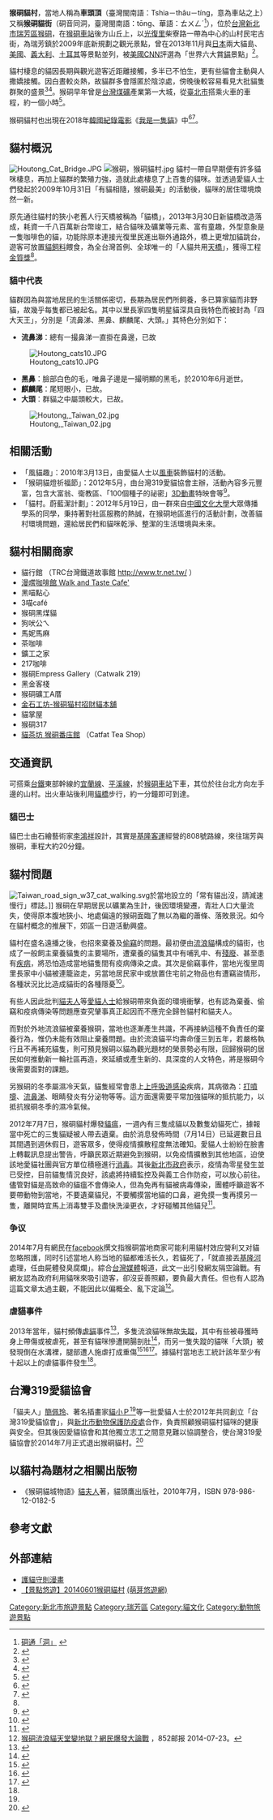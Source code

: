 {{Inappropriate tone |time=2010-05-23T06:58:30+00:00 }}
{{Coord|25.0873326|121.8269607|display=title}}
{{Infobox 台灣景點
|name=猴硐貓村
|image=Houtong, Taiwan 01.jpg
|imagename= 在貓村歇息的一隻[[貓咪|貓咪]]。
|othername=
|facility= 
|measure=
|location={{ROC-TW}}[[新北市|新北市]][[瑞芳區|瑞芳區]][[猴硐商圈|猴硐]]
}}
'''猴硐貓村'''，當地人稱為'''車頭頂'''（臺灣閩南語：Tshia－thâu－tíng，意為車站之上）又稱'''猴硐貓街'''（硐音同洞，臺灣閩南語：tōng、華語：ㄊㄨㄥˊ<ref>[http://dict2.variants.moe.edu.tw/variants/rbt/word_attribute.rbt?quote_code=QzA4NzMx 硐通「洞」] {{webarchive|url=https://web.archive.org/web/20170831184529/http://dict2.variants.moe.edu.tw/variants/rbt/word_attribute.rbt?quote_code=QzA4NzMx |date=2017-08-31 }}</ref>），位於[[台灣|台灣]][[新北市|新北市]][[瑞芳區|瑞芳區]][[猴硐商圈|猴硐]]，在[[猴硐車站|猴硐車站]]後方山丘上，以[[光復里_(新北市瑞芳區)|光復里]]柴寮路一帶為中心的山村民宅古街，為瑞芳鎮於2009年底新規劃之觀光景點，曾在2013年11月與[[日本|日本]]兩大貓島、[[美國|美國]]、[[義大利|義大利]]、[[土耳其|土耳其]]等景點並列，被[[美國|美國]][[CNN|CNN]]評選為「世界六大賞[[貓|貓]]景點」<ref>{{cite news | url=http://edition.cnn.com/2013/11/05/travel/where-cats-outshine-sights/ | title=6 places where cats outshine tourist attractions | work=美國[[CNN|CNN]] | date=2012-11-06 | author=Donald Strachan | location= | accessdate=2013-11-09 | archive-date=2016-11-16 | archive-url=https://web.archive.org/web/20161116072326/http://edition.cnn.com/2013/11/05/travel/where-cats-outshine-sights/ | dead-url=no }}</ref>。

貓村棲息的貓因長期與觀光遊客近距離接觸，多半已不怕生，更有些貓會主動與人撒嬌接觸。因白晝較炎熱，故貓群多會隱匿於陰涼處，傍晚後較容易看見大批貓隻群聚的盛景<ref name="EPO CNN">{{cite news | url=http://www.epochtimes.com/b5/13/11/9/n4006577.htm | title=臺灣侯硐貓村登CNN世界五大賞貓景點 | work=台灣[[大紀元時報|大紀元時報]] | date=2013-11-09 | author=鍾元 | location=台北 | accessdate=2013-11-09 | archive-date=2021-01-24 | archive-url=https://web.archive.org/web/20210124144339/https://www.epochtimes.com/b5/13/11/9/n4006577.htm | dead-url=no }}</ref><ref>{{cite news | url=http://www.cna.com.tw/news/ahel/201311080233-1.aspx | title=鐵道賞貓礦村 猴硐觀光重生 | work=台灣[[中央通訊社|中央通訊社]] | date=2013-11-08 | author=黃旭昇 | location=新北市 | access-date=2013-11-09 | archive-url=https://web.archive.org/web/20131109022124/http://www.cna.com.tw/news/ahel/201311080233-1.aspx | archive-date=2013-11-09 | dead-url=yes }}</ref>。猴硐早年曾是[[台灣煤礦|台灣煤礦]]產業第一大城，從[[臺北市|臺北市]]搭乘火車的車程，約一個小時<ref>{{cite news | url=http://www.taiwan-panorama.com/show_issue.php?id=201160006092c.txt&table1=1&cur_page=1&distype=text | title=喵喵喵，拚觀光猴硐貓街似天堂 | work=台灣[[光華雜誌|光華雜誌]] | date=2011-6 | author=蘇惠昭 | location= | accessdate=2013-11-09 | archive-date=2021-01-24 | archive-url=https://web.archive.org/web/20210124144428/https://www.taiwan-panorama.com/show_issue.php?id=201160006092c.txt&table1=1&cur_page=1&distype=text | dead-url=no }}</ref>。

猴硐貓村也出現在2018年[[韓國|韓國]][[紀錄電影|紀錄電影]]《[[我是一隻貓|我是一隻貓]]》中<ref>{{Cite news|url=http://www.chinatimes.com/realtimenews/20180412003441-260404|title=《我是一隻貓》訪猴硐貓村 韓愛貓族超羨慕|author=溫博鈞|date=2018-04-12|newspaper=中時電子報|accessdate=2018-05-03|language=zh-TW|archive-date=2021-01-24|archive-url=https://web.archive.org/web/20210124144352/https://www.chinatimes.com/realtimenews/20180412003441-260404|dead-url=no}}</ref><ref>{{Cite news|url=https://www.nownews.com/news/20180430/2745362|title=猴硐再登國際　韓片《我是一隻貓》探討街貓與人類共生|date=2018-04-30|newspaper=NOWnews 今日新聞|accessdate=2018-05-03|language=zh-TW|archive-date=2018-06-27|archive-url=https://web.archive.org/web/20180627034400/https://www.nownews.com/news/20180430/2745362|dead-url=no}}</ref>。

== 貓村概況 ==
[[File:Houtong_Cat_Bridge.JPG|thumb]]
[[File:猴硐，猴硐貓村.jpg|thumb]]
貓村一帶自早期便有許多貓咪棲息，再加上貓群的繁殖力強，造就此處棲息了上百隻的貓咪。並透過愛貓人士們發起於2009年10月31日「有貓相隨，猴硐最美」的活動後，貓咪的居住環境煥然一新。

原先通往貓村的狹小老舊人行天橋被稱為「貓橋」，2013年3月30日新貓橋改造落成，耗資一千八百萬新台幣竣工，結合貓咪及礦業等元素、富有童趣，外型意象是一隻咖啡色的貓，功能除原本連接光復里民進出聯外通路外，橋上更增加貓跳台，遊客可放置[[貓飼料|貓飼料]]餵食，為全台灣首例、全球唯一的「人貓共用[[天橋|天橋]]」，獲得工程[[金質獎|金質獎]]<ref name="EPO CNN"/>。

=== 貓中代表 ===
貓群因為與當地居民的生活關係密切，長期為居民們所飼養，多已算家貓而非野貓，故幾乎每隻都已被起名。其中以里長家四隻明星貓深具自我特色而被封為「四大天王」，分別是「流鼻涕、黑鼻、麒麟尾、大頭。」其特色分別如下：
* '''流鼻涕'''：總有一撮鼻涕一直掛在鼻邊，已故
[[File:Houtong_cats10.JPG|thumb]]
* '''黑鼻'''：臉部白色的毛，唯鼻子邊是一撮明顯的黑毛，於2010年6月逝世。
* '''麒麟尾'''：尾短眼小，已故。
* '''大頭'''：群貓之中屬頭較大，已故。
[[File:Houtong,_Taiwan_02.jpg|thumb]]

== 相關活動 ==
*「風貓趣」：2010年3月13日，由愛貓人士以[[風車|風車]]裝飾貓村的活動。
*「猴硐貓燈祈福節」：2012年5月，由台灣319愛貓協會主辦，活動內容多元豐富，包含大富翁、衛教區、「100個種子的祕密」[[3D動畫|3D動畫]]特映會等<ref name=":0">{{Cite news|url=http://e-info.org.tw/node/76438|title=猴硐首辦貓燈節|author=張甯惠|date=2012-04-29|newspaper=台灣環境資訊協會-環境資訊中心|accessdate=2017-12-16|language=zh-hant|archive-date=2021-01-24|archive-url=https://web.archive.org/web/20210124144406/https://e-info.org.tw/node/76438|dead-url=no}}</ref>。
*「貓村。蔚藍潔計劃」：2012年5月19日，由一群來自[[中國文化大學|中國文化大學]]大眾傳播學系的同學，秉持著對社區服務的熱誠，在猴硐地區進行的活動計劃，改善貓村環境問題，還給居民們和貓咪乾淨、整潔的生活環境與未來。

== 貓村相關商家 ==
* 貓行館 （TRC台灣鐵道故事館 http://www.tr.net.tw/ {{Wayback|url=http://www.tr.net.tw/ |date=20211227205753 }}<nowiki/>）
* [http://walkntaste.wix.com/walkandtaste 漫嚐咖啡館 Walk and Taste Cafe'] {{Wayback|url=http://walkntaste.wix.com/walkandtaste |date=20160724094859 }}
* 黑喵{{lang|ja|の}}點心
* 3喵café
* 猴硐黑煤貓
* 狗吠公ㄟ
* 馬妮馬麻
* 茶{{lang|ja|の}}咖啡
* 鑛工之家
* 217咖啡
* 猴硐Empress Gallery（Catwalk 219）
* 黑金客棧
* 猴硐礦工A厝
* [https://www.facebook.com/pages/金石工坊招財貓粉絲團/475179425867662 金石工坊-猴硐猫村招財貓本舖] {{Wayback|url=https://www.facebook.com/pages/%E9%87%91%E7%9F%B3%E5%B7%A5%E5%9D%8A%E6%8B%9B%E8%B2%A1%E8%B2%93%E7%B2%89%E7%B5%B2%E5%9C%98/475179425867662 |date=20181001101426 }}
* 貓掌屋
* 猴硐317
* [https://www.facebook.com/catfat.tea 貓茶坊 猴硐番庒館] {{Wayback|url=https://www.facebook.com/catfat.tea |date=20181222051552 }} （Catfat Tea Shop）

== 交通資訊 ==

可搭乘[[台鐵|台鐵]]東部幹線的[[宜蘭線|宜蘭線]]、[[平溪線|平溪線]]，於[[猴硐車站|猴硐車站]]下車，其位於往台北方向左手邊的山村。出火車站後利用[[貓橋|貓橋]]步行，約一分鐘即可到達。

=== 貓巴士 ===

貓巴士由石繪藝術家[[李鴻祥_(藝術家)|李鴻祥]]設計，其實是[[基隆客運|基隆客運]]經營的808號路線，來往瑞芳與猴硐，車程大約20分鐘。

== 貓村問題 ==
[[File:Taiwan_road_sign_w37_cat_walking.svg|thumb]]於當地設立的「常有貓出沒，請減速慢行」標誌。]]
猴硐在早期居民以礦業為生計，後因環境變遷，青壯人口大量流失，使得原本腹地狹小、地處偏遠的猴硐面臨了無以為繼的蕭條、落敗景況。如今在貓村概念的推展下，郊區一日遊活動興盛。

貓村在盛名遠播之後，也招來棄養及[[偷竊|偷竊]]的問題。最初便由[[流浪貓|流浪貓]]構成的貓街，也成了一般飼主棄養貓隻的主要場所，遭棄養的貓隻其中有哺乳中、有[[殘廢|殘廢]]、甚至患有[[疾病|疾病]]，將恐怕造成當地貓隻間有疫病傳染之虞。其次是偷竊事件，當地光復里周里長家中小貓被連籠盜走，另當地居民家中或放置住宅前之物品也有遭竊盜情形，各種狀況比比造成貓街的各種隱憂<ref>{{cite news| url=http://www.epochtimes.com/b5/10/6/21/n2944070.htm| title=猴硐貓街棄貓爆增 恐致疫病| work=台灣[[大紀元時報|大紀元時報]]| agency=台灣[[中央通訊社|中央通訊社]]| date=2010-06-21| author=陳靜萍| location=| accessdate=2011-07-12| archive-date=2021-01-24| archive-url=https://web.archive.org/web/20210124144436/https://www.epochtimes.com/b5/10/6/21/n2944070.htm| dead-url=no}}</ref>。

有些人因此批判[[簡佩玲|貓夫人]]等[[愛貓人士|愛貓人士]]給猴硐帶來負面的環境衝擊，也有認為棄養、偷竊和疫病傳染等問題應查究肈事真正起因而不應完全歸咎貓村和貓夫人。

而對於外地流浪貓被棄養猴硐，當地也逐漸產生共識，不再接納這種不負責任的棄養行為，惟仍未能有效阻止棄養問題。由於流浪貓平均壽命僅三到五年，若嚴格執行且不再補充貓隻，則可預見猴硐以貓為觀光題材的榮景勢必有限，回歸猴硐的居民如何推動新一輪社區再造，來延續或產生新的、具深度的人文特色，將是猴硐今後需要面對的課題。

另猴硐的冬季屬濕冷天氣，貓隻經常會患上[[上呼吸道感染|上呼吸道感染]]疾病，其病徵為：[[打噴嚏|打噴嚏]]、[[流鼻涕|流鼻涕]]、眼睛發炎有分泌物等等。這方面還需要平常加強貓咪的抵抗能力，以抵抗猴硐冬季的濕冷氣候。

2012年7月7日，猴硐貓村爆發[[貓瘟|貓瘟]]，一週內有三隻成貓以及數隻幼貓死亡，據報當中死亡的三隻貓疑被人帶去遺棄。由於消息發佈時間（7月14日）已延遲數日且其間遇到週休假日，遊客眾多，使得疫情擴散程度無法確知。愛貓人士紛紛在臉書上轉載訊息提出警告，呼籲民眾近期避免到猴硐，以免疫情擴散到其他地區，迫使該地愛貓社團與官方單位積極進行[[消毒|消毒]]。其後[[新北市政府|新北市政府]]表示，疫情為零星發生並已受控，目前貓隻情況良好，該處將持續監控及與義工合作防疫，可以放心前往。儘管對貓是高致命的貓瘟不會傳染人，但為免再有貓被病毒傳染，團體呼籲遊客不要帶動物到當地，不要遺棄貓兒，不要觸摸當地貓的口鼻，避免摸一隻再摸另一隻，離開時宜馬上消毒雙手及盡快洗澡更衣，才好碰觸其他貓兒<ref>{{Cite web|url=http://newtalk.tw/news/view/2012-07-19/27303|title=猴硐傳貓瘟  遊客別帶寵物去|accessdate=2017-12-16|author=|date=2012-07-19|publisher=[[新頭殼|新頭殼]]|language=zh-TW|archive-date=2021-01-24|archive-url=https://web.archive.org/web/20210124145506/https://newtalk.tw/news/view/2012-07-19/27303|dead-url=no}}</ref>。

=== 争议 ===
2014年7月有網民在[[facebook|facebook]]撰文指猴硐當地商家可能利用貓村效应營利又对貓忽略照護，同时引述當地人称当地的貓都难活长久，若貓死了，「就直接丟[[基隆河|基隆河]]處理，任由屍體發臭腐爛」。綜合[[台灣媒體|台灣媒體]]報道，此文一出引發網友隔空論戰。有網友認為政府利用貓咪來吸引遊客，卻沒妥善照顧，要負最大責任。但也有人認為這篇文章太過主觀，不能因此以偏概全、亂下定論<ref name="論戰">[http://www.post852.com/%E7%8C%B4%E7%A1%90%E6%B5%81%E6%B5%AA%E8%B2%93%E5%A4%A9%E5%A0%82%E8%AE%8A%E5%9C%B0%E7%8D%84%EF%BC%9F%E7%B6%B2%E6%B0%91%E7%88%86%E7%99%BC%E5%A4%A7%E8%AB%96%E6%88%B0/ 猴硐流浪貓天堂變地獄？網民爆發大論戰] {{Wayback|url=http://www.post852.com/%E7%8C%B4%E7%A1%90%E6%B5%81%E6%B5%AA%E8%B2%93%E5%A4%A9%E5%A0%82%E8%AE%8A%E5%9C%B0%E7%8D%84%EF%BC%9F%E7%B6%B2%E6%B0%91%E7%88%86%E7%99%BC%E5%A4%A7%E8%AB%96%E6%88%B0/ |date=20160728063537 }}，852邮报 2014-07-23。{{zh-hk}}</ref>。

===虐貓事件===
2013年當年，貓村頻傳[[虐貓|虐貓]]事件<ref>{{Cite news|url=https://tw.news.yahoo.com/%E7%8C%B4%E7%A1%90%E8%99%90%E8%B2%93%E9%A0%BB%E5%82%B3%E6%93%AC%E5%A2%9E%E8%A8%AD%E7%9B%A3%E8%A6%96%E5%99%A8-160000889.html|title=猴硐虐貓頻傳擬增設監視器|author=潘昱帆|date=2013-06-30|work=台灣新生報|accessdate=2018-05-03|language=zh-TW|archive-date=2021-01-24|archive-url=https://web.archive.org/web/20210124144500/https://tw.news.yahoo.com/%E7%8C%B4%E7%A1%90%E8%99%90%E8%B2%93%E9%A0%BB%E5%82%B3%E6%93%AC%E5%A2%9E%E8%A8%AD%E7%9B%A3%E8%A6%96%E5%99%A8-160000889.html|dead-url=no}}</ref>，多隻流浪貓咪無故[[失蹤|失蹤]]，其中有些被尋獲時身上帶傷或被虐死，甚至有貓咪慘遭開腸剖肚<ref name=":1">{{Cite news|url=http://www.chinatimes.com/newspapers/20130626001619-260106|title=侯硐貓遭虐 腿被打碎要截肢|author=陳雨鑫|date=2013-06-26|newspaper=中時電子報|accessdate=2018-05-03|language=zh-TW|archive-date=2021-01-24|archive-url=https://web.archive.org/web/20210124144506/https://www.chinatimes.com/newspapers/20130626001619-260106|dead-url=no}}</ref>，而另一隻失蹤的貓咪「大頭」被發現倒在水溝裡，腿部遭人施虐打成重傷<ref>{{Cite web|url=http://www.chinanews.com/tw/2013/06-26/4970961.shtml|title=台湾“猫村”一猫疑遭虐待 排水沟内奄奄一息|accessdate=2018-05-03|date=2013-06-26|publisher=中新网|archive-date=2021-01-24|archive-url=https://web.archive.org/web/20210124145510/http://www.chinanews.com/tw/2013/06-26/4970961.shtml|dead-url=no}}</ref><ref>{{Cite news|url=https://pets.ettoday.net/news/231476?t=%E7%8C%B4%E7%A1%90%E8%B2%93%E6%9D%91%E8%A1%97%E8%B2%93%E3%80%8C%E5%A4%A7%E9%A0%AD%E3%80%8D%E3%80%80%E5%80%92%E8%87%A5%E6%B0%B4%E6%BA%9D%E3%80%81%E6%8B%96%E5%8F%97%E5%82%B7%E5%BE%8C%E8%85%B3%E6%B1%82%E6%95%91|title=猴硐貓村街貓「大頭」　倒臥水溝、拖受傷後腳求救|date=2013-06-26|newspaper=ETtoday寵物雲|accessdate=2018-05-03|language=zh-TW|archive-date=2021-01-24|archive-url=https://web.archive.org/web/20210124144527/https://pets.ettoday.net/news/231476?t=%E7%8C%B4%E7%A1%90%E8%B2%93%E6%9D%91%E8%A1%97%E8%B2%93%E3%80%8C%E5%A4%A7%E9%A0%AD%E3%80%8D%E3%80%80%E5%80%92%E8%87%A5%E6%B0%B4%E6%BA%9D%E3%80%81%E6%8B%96%E5%8F%97%E5%82%B7%E5%BE%8C%E8%85%B3%E6%B1%82%E6%95%91|dead-url=no}}</ref><ref>{{Cite news|url=https://tw.news.appledaily.com/local/realtime/20130626/216023/|title=侯硐貓驚傳被虐！遭斷腿丟水溝　差點沒命|date=2013-06-26|newspaper=臺灣蘋果日報|accessdate=2018-05-03|language=zh-TW}}</ref>。據貓村當地志工統計該年至少有十起以上的虐貓事件發生<ref name=":1" />。

== 台灣319愛貓協會 ==
「貓夫人」[[簡佩玲|簡佩玲]]、著名插畫家[[貓小Ｐ|貓小Ｐ]]<ref name=":0" />等一批愛貓人士於2012年共同創立「台灣319愛貓協會」，與[[新北市動物保護防疫處|新北市動物保護防疫處]]合作，負責照顧猴硐貓村貓咪的健康與安全。但其後因愛貓協會和其他獨立志工之間意見難以協調整合，使台灣319愛貓協會於2014年7月正式退出猴硐貓村。<ref>{{Cite news|url=http://www.tanews.org.tw/info/5639|title=志工更迭 猴硐未來靠居民|author=江幸芸|date=2014-09-01|newspaper=台灣動物新聞網|accessdate=2017-12-16|language=zh-hant|archive-date=2019-09-21|archive-url=https://web.archive.org/web/20190921063510/http://www.tanews.org.tw/info/5639|dead-url=no}}</ref>

== 以貓村為題材之相關出版物 ==

* 《猴硐貓城物語》[[簡佩玲|貓夫人]]著，貓頭鷹出版社，2010年7月，ISBN 978-986-12-0182-5

==參考文獻==
{{reflist|2}}

== 外部連結 ==
{{commons category|Houtong Cat Village}}
* [https://www.facebook.com/photo.php?fbid=587010617990821&l=f03d53b06f 護貓守則漫畫] {{Wayback|url=https://www.facebook.com/photo.php?fbid=587010617990821&l=f03d53b06f |date=20210124144539 }}
* [https://mnya.tw/yo/word/066.html 【景點悠遊】20140601猴硐貓村] {{Wayback|url=https://mnya.tw/yo/word/066.html |date=20210124144543 }}[https://mnya.tw/yo/ (萌芽悠遊網)] {{Wayback|url=https://mnya.tw/yo/ |date=20210202074735 }}{{zh-tw}}

{{DEFAULTSORT:猴硐貓村}}
[[Category:新北市旅遊景點|Category:新北市旅遊景點]]
[[Category:瑞芳區|Category:瑞芳區]]
[[Category:貓文化|Category:貓文化]]
[[Category:動物旅遊景點|Category:動物旅遊景點]]